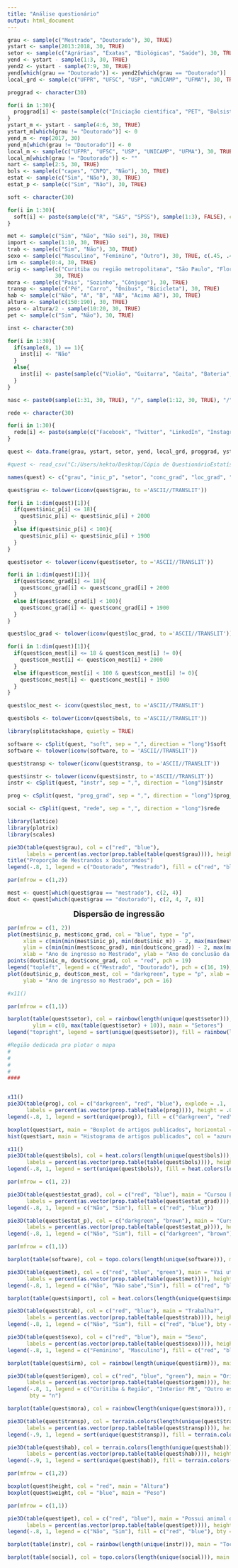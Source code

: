 ```yaml
---
title: "Análise questionário"
output: html_document
---
```


```r

grau <- sample(c("Mestrado", "Doutorado"), 30, TRUE)
ystart <- sample(2013:2018, 30, TRUE)
setor <- sample(c("Agrárias", "Exatas", "Biológicas", "Saúde"), 30, TRUE)
yend <- ystart - sample(1:3, 30, TRUE)
yend2 <- ystart - sample(7:9, 30, TRUE)
yend[which(grau == "Doutorado")] <- yend2[which(grau == "Doutorado")]
local_grd <- sample(c("UFPR", "UFSC", "USP", "UNICAMP", "UFMA"), 30, TRUE)

proggrad <- character(30)

for(i in 1:30){
  proggrad[i] <- paste(sample(c("Iniciação científica", "PET", "Bolsista de algum outro projeto"), sample(1:3), FALSE), collapse = ", ")
}
ystart_m <- ystart - sample(4:6, 30, TRUE)
ystart_m[which(grau != "Doutorado")] <- 0
yend_m <- rep(2017, 30)
yend_m[which(grau != "Doutorado")] <- 0
local_m <- sample(c("UFPR", "UFSC", "USP", "UNICAMP", "UFMA"), 30, TRUE)
local_m[which(grau != "Doutorado")] <- ""
nart <- sample(2:5, 30, TRUE)
bols <- sample(c("capes", "CNPQ", "Não"), 30, TRUE)
estat <- sample(c("Sim", "Não"), 30, TRUE)
estat_p <- sample(c("Sim", "Não"), 30, TRUE)

soft <- character(30)

for(i in 1:30){
  soft[i] <- paste(sample(c("R", "SAS", "SPSS"), sample(1:3), FALSE), collapse = ", ")
}

met <- sample(c("Sim", "Não", "Não sei"), 30, TRUE)
import <- sample(1:10, 30, TRUE)
trab <- sample(c("Sim", "Não"), 30, TRUE)
sexo <- sample(c("Masculino", "Feminino", "Outro"), 30, TRUE, c(.45, .45, .1))
irm <- sample(0:4, 30, TRUE)
orig <- sample(c("Curitiba ou região metropolitana", "São Paulo", "Florianópolis", "Bauru", "Açailândia"),
               30, TRUE)
mora <- sample(c("Pais", "Sozinho", "Cônjuge"), 30, TRUE)
transp <- sample(c("Pé", "Carro", "Ônibus", "Bicicleta"), 30, TRUE)
hab <- sample(c("Não", "A", "B", "AB", "Acima AB"), 30, TRUE)
altura <- sample(c(150:190), 30, TRUE)
peso <- altura/2 - sample(10:20, 30, TRUE)
pet <- sample(c("Sim", "Não"), 30, TRUE)

inst <- character(30)

for(i in 1:30){
  if(sample(8, 1) == 1){
    inst[i] <- "Não"
  }
  else{
    inst[i] <- paste(sample(c("Violão", "Guitarra", "Gaita", "Bateria", "Baixo", "Flauta", "Ocarina"), sample(1:7), FALSE), collapse = ", ")
  }
}

nasc <- paste0(sample(1:31, 30, TRUE), "/", sample(1:12, 30, TRUE), "/", sample(1980:1990, 30, TRUE))

rede <- character(30)

for(i in 1:30){
  rede[i] <- paste(sample(c("Facebook", "Twitter", "LinkedIn", "Instagram", "Outro"), sample(1:5), FALSE), collapse = ", ")
}

quest <- data.frame(grau, ystart, setor, yend, local_grd, proggrad, ystart_m,yend_m, local_m, nart, bols, estat, estat_p, soft, met, import, trab, sexo, irm, orig, mora, transp, hab, altura, peso, pet, inst, nasc, rede, stringsAsFactors = FALSE)

#quest <- read_csv("C:/Users/hekto/Desktop/Cópia de QuestionárioEstatísticaBásica2.csv")

names(quest) <- c("grau", "inic_p", "setor", "conc_grad", "loc_grad", "prog_grad", "inic_m","con_mest", "loc_mest", "art", "bols", "estat_grad", "estat_p", "soft", "met", "import", "trab", "sexo", "irm", "origem", "mora", "transp", "hab", "height", "weight", "pet", "instr", "nasc", "rede")

quest$grau <- tolower(iconv(quest$grau, to ='ASCII//TRANSLIT'))

for(i in 1:dim(quest)[1]){
  if(quest$inic_p[i] <= 18){
    quest$inic_p[i] <- quest$inic_p[i] + 2000
  }
  else if(quest$inic_p[i] < 100){
    quest$inic_p[i] <- quest$inic_p[i] + 1900
  }
}

quest$setor <- tolower(iconv(quest$setor, to ='ASCII//TRANSLIT'))

for(i in 1:dim(quest)[1]){
  if(quest$conc_grad[i] <= 18){
    quest$conc_grad[i] <- quest$conc_grad[i] + 2000
  }
  else if(quest$conc_grad[i] < 100){
    quest$conc_grad[i] <- quest$conc_grad[i] + 1900
  }
}

quest$loc_grad <- tolower(iconv(quest$loc_grad, to ='ASCII//TRANSLIT'))

for(i in 1:dim(quest)[1]){
  if(quest$con_mest[i] <= 18 & quest$con_mest[i] != 0){
    quest$con_mest[i] <- quest$con_mest[i] + 2000
  }
  else if(quest$con_mest[i] < 100 & quest$con_mest[i] != 0){
    quest$conc_mest[i] <- quest$conc_mest[i] + 1900
  }
}

quest$loc_mest <- iconv(quest$loc_mest, to ='ASCII//TRANSLIT')

quest$bols <- tolower(iconv(quest$bols, to ='ASCII//TRANSLIT'))

library(splitstackshape, quietly = TRUE)

software <- cSplit(quest, "soft", sep = ",", direction = "long")$soft
software <- tolower(iconv(software, to = 'ASCII//TRANSLIT'))

quest$transp <- tolower(iconv(quest$transp, to ='ASCII//TRANSLIT'))

quest$instr <- tolower(iconv(quest$instr, to ='ASCII//TRANSLIT'))
instr <- cSplit(quest, "instr", sep = ",", direction = "long")$instr

prog <- cSplit(quest, "prog_grad", sep = ",", direction = "long")$prog_grad

social <- cSplit(quest, "rede", sep = ",", direction = "long")$rede

library(lattice)
library(plotrix)
library(scales)

pie3D(table(quest$grau), col = c("red", "blue"), 
      labels = percent(as.vector(prop.table(table(quest$grau)))), height = .07, start = 3*pi/4)
title("Proporção de Mestrandos x Doutorandos")
legend(-.8, 1, legend = c("Doutorado", "Mestrado"), fill = c("red", "blue"))

par(mfrow = c(1,2))

mest <- quest[which(quest$grau == "mestrado"), c(2, 4)]
dout <- quest[which(quest$grau == "doutorado"), c(2, 4, 7, 8)]


```

<html>
<body>
<center>
<font size="4">**Dispersão de ingressão**</font>
</center>
</body>
</html>

```r
par(mfrow = c(1, 2))
plot(mest$inic_p, mest$conc_grad, col = "blue", type = "p",
     xlim = c(min(min(mest$inic_p), min(dout$inic_m)) - 2, max(max(mest$inic_p), max(dout$inic_m))) + 2,
     ylim = c(min(min(mest$conc_grad), min(dout$conc_grad)) - 2, max(max(mest$conc_grad), max(dout$conc_grad))) + 2,
     xlab = "Ano de ingresso no Mestrado", ylab = "Ano de conclusão da Graduação", pch = 16)
points(dout$inic_m, dout$conc_grad, col = "red", pch = 19)
legend("topleft", legend = c("Mestrado", "Doutorado"), pch = c(16, 19), col = c("blue", "red"))
plot(dout$inic_p, dout$con_mest, col = "darkgreen", type = "p", xlab = "Ano de ingresso no Doutorado", 
     ylab = "Ano de ingresso no Mestrado", pch = 16)

#x11()

par(mfrow = c(1,1))

barplot(table(quest$setor), col = rainbow(length(unique(quest$setor))), names.arg = FALSE, xlim = c(0, 10),
        ylim = c(0, max(table(quest$setor) + 10)), main = "Setores")
legend("topright", legend = sort(unique(quest$setor)), fill = rainbow(length(unique(quest$setor))), bty = "n")

#Região dedicada pra plotar o mapa
#
#
#
#
####


x11()
pie3D(table(prog), col = c("darkgreen", "red", "blue"), explode = .1, 
      labels = percent(as.vector(prop.table(table(prog)))), height = .07, start = 3*pi/4, main = "Bolsa graduação")
legend(-.8, 1, legend = sort(unique(prog)), fill = c("darkgreen", "red", "blue"), bty = "n")

boxplot(quest$art, main = "Boxplot de artigos publicados", horizontal = TRUE)
hist(quest$art, main = "Histograma de artigos publicados", col = "azure4")

x11()
pie3D(table(quest$bols), col = heat.colors(length(unique(quest$bols))), explode = .1, main = "Bolsa Pós Graduação",
      labels = percent(as.vector(prop.table(table(quest$bols)))), height = .07, start = 3*pi/4)
legend(-.8, 1, legend = sort(unique(quest$bols)), fill = heat.colors(length(unique(quest$bols))), bty = "n")

par(mfrow = c(1, 2))

pie3D(table(quest$estat_grad), col = c("red", "blue"), main = "Cursou Estatística\nna Graduação?",
      labels = percent(as.vector(prop.table(table(quest$estat_grad)))), height = .07, start = 3*pi/4)
legend(-.8, 1, legend = c("Não", "Sim"), fill = c("red", "blue"))

pie3D(table(quest$estat_p), col = c("darkgreen", "brown"), main = "Cursou Estatística\nna Pós Graduação?",
      labels = percent(as.vector(prop.table(table(quest$estat_p)))), height = .07, start = 3*pi/4)
legend(-.8, 1, legend = c("Não", "Sim"), fill = c("darkgreen", "brown"))

par(mfrow = c(1,1))

barplot(table(software), col = topo.colors(length(unique(software))), main = "Softwares Estatísticos")

pie3D(table(quest$met), col = c("red", "blue", "green"), main = "Vai utilizar métodos\nestatísticos?",
      labels = percent(as.vector(prop.table(table(quest$met)))), height = .07, start = 3*pi/4)
legend(-.8, 1, legend = c("Não", "Não sabe","Sim"), fill = c("red", "blue", "green"), bty = "n")

barplot(table(quest$import), col = heat.colors(length(unique(quest$import))), main = "Importância da estatística\nno trabalho de PG")

pie3D(table(quest$trab), col = c("red", "blue"), main = "Trabalha?",
      labels = percent(as.vector(prop.table(table(quest$trab)))), height = .07, start = 3*pi/4)
legend(-.8, 1, legend = c("Não", "Sim"), fill = c("red", "blue"), bty = "n")

pie3D(table(quest$sexo), col = c("red", "blue"), main = "Sexo",
      labels = percent(as.vector(prop.table(table(quest$sexo)))), height = .07, start = 3*pi/4)
legend(-.8, 1, legend = c("Feminino", "Masculino"), fill = c("red", "blue"), bty = "n")

barplot(table(quest$irm), col = rainbow(length(unique(quest$irm))), main = "Número de irmãos")

pie3D(table(quest$origem), col = c("red", "blue", "green"), main = "Origem",
      labels = percent(as.vector(prop.table(table(quest$origem)))), height = .07, start = 3*pi/4)
legend(-.8, 1, legend = c("Curitiba & Região", "Interior PR", "Outro estado"), fill = c("red", "blue", "green"),
       bty = "n")

barplot(table(quest$mora), col = rainbow(length(unique(quest$mora))), main = "Você mora")

pie3D(table(quest$transp), col = terrain.colors(length(unique(quest$transp))), main = "Meio de transporte principal",
      labels = percent(as.vector(prop.table(table(quest$transp)))), height = .07, start = 3*pi/4)
legend(-.9, 1, legend = sort(unique(quest$transp)), fill = terrain.colors(length(unique(quest$transp))), bty = "n")

pie3D(table(quest$hab), col = terrain.colors(length(unique(quest$hab))), main = "Possui habilitação? Qual?",
      labels = percent(as.vector(prop.table(table(quest$hab)))), height = .07, start = 3*pi/4)
legend(-.9, 1, legend = sort(unique(quest$hab)), fill = terrain.colors(length(unique(quest$hab))), bty = "n")

par(mfrow = c(1,2))

boxplot(quest$height, col = "red", main = "Altura")
boxplot(quest$weight, col = "blue", main = "Peso")

par(mfrow = c(1,1))

pie3D(table(quest$pet), col = c("red", "blue"), main = "Possui animal de estimação?",
      labels = percent(as.vector(prop.table(table(quest$pet)))), height = .07, start = 3*pi/4)
legend(-.8, 1, legend = c("Não", "Sim"), fill = c("red", "blue"), bty = "n")

barplot(table(instr), col = rainbow(length(unique(instr))), main = "Toca algum instrumento musical?")

barplot(table(social), col = topo.colors(length(unique(social))), main = "De quais redes sociais participa?")

```

